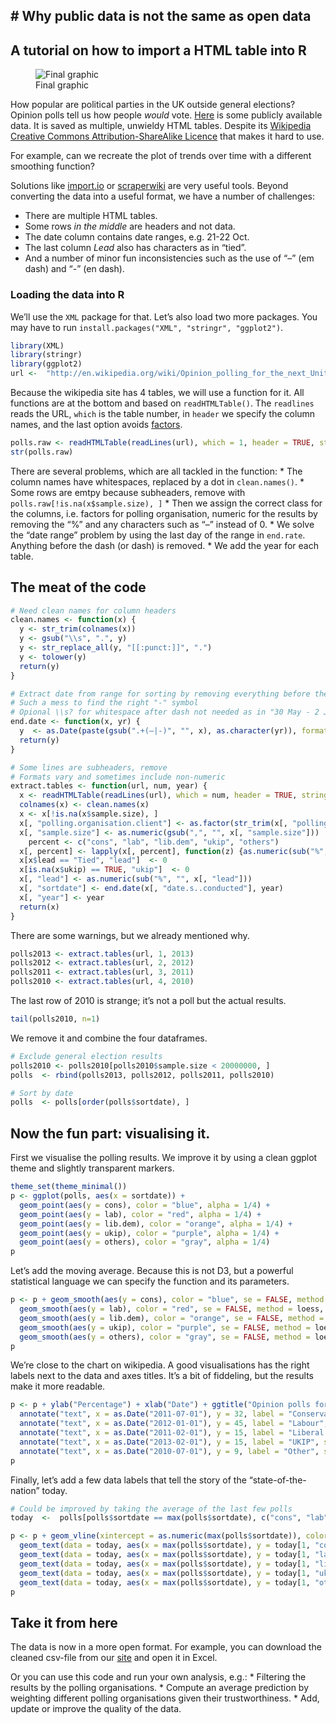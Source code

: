 # Why public data is not the same as open data
-----
## A tutorial on how to import a HTML table into R

![Final graphic](trends.png)

How popular are political parties in the UK outside general elections? Opinion polls tell us how people *would* vote. [Here](http://en.wikipedia.org/wiki/Opinion_polling_for_the_next_United_Kingdom_general_election) is some publicly available data. It is saved as multiple, unwieldy HTML tables. Despite its [Wikipedia Creative Commons Attribution-ShareAlike Licence](http://en.wikipedia.org/wiki/Wikipedia:Text_of_Creative_Commons_Attribution-ShareAlike_3.0_Unported_License) that makes it hard to use.

For example, can we recreate the plot of trends over time with a different smoothing function?

Solutions like [import.io](http://import.io/) or [scraperwiki](https://scraperwiki.com/) are very useful tools. Beyond converting the data into a useful format, we have a number of challenges:

* There are multiple HTML tables.
* Some rows *in the middle* are headers and not data.
* The date column contains date ranges, e.g. 21-22 Oct.
* The last column *Lead* also has characters as in "tied".
* And a number of minor fun inconsistencies such as the use of "–" (em dash) and "-" (en dash).

### Loading the data into R

We'll use the `XML` package for that. Let's also load two more packages. You may have to run `install.packages("XML", "stringr", "ggplot2")`.
```r
library(XML)
library(stringr)
library(ggplot2)
url <-  "http://en.wikipedia.org/wiki/Opinion_polling_for_the_next_United_Kingdom_general_election"
```

Because the wikipedia site has 4 tables, we will use a function for it. All functions are at the bottom and based on `readHTMLTable()`. The `readlines` reads the URL, `which` is the table number, in `header` we specify the column names, and the last option avoids [factors](http://www.statmethods.net/input/datatypes.html).

```r
polls.raw <- readHTMLTable(readLines(url), which = 1, header = TRUE, stringsAsFactors = FALSE)
str(polls.raw)
```
There are several problems, which are all tackled in the function:
* The column names have whitespaces, replaced by a dot in `clean.names()`.
* Some rows are emtpy because subheaders, remove with `polls.raw[!is.na(x$sample.size), ]`
* Then we assign the correct class for the columns, i.e. factors for polling organisation, numeric for the results by removing the "%" and any characters such as "--" instead of 0. 
* We solve the "date range" problem by using the last day of the range in `end.rate`. Anything before the dash (or dash) is removed.
* We add the year for each table.

## The meat of the code
```r
# Need clean names for column headers
clean.names <- function(x) {
  y <- str_trim(colnames(x))
  y <- gsub("\\s", ".", y)
  y <- str_replace_all(y, "[[:punct:]]", ".")
  y <- tolower(y)
  return(y)
}

# Extract date from range for sorting by removing everything before the dash
# Such a mess to find the right "-" symbol 
# Opional \\s? for whitespace after dash not needed as in "30 May - 2 June"
end.date <- function(x, yr) {
  y  <- as.Date(paste(gsub(".+(–|-)", "", x), as.character(yr)), format = "%d %b %Y")
  return(y)
}

# Some lines are subheaders, remove
# Formats vary and sometimes include non-numeric
extract.tables <- function(url, num, year) {
  x <- readHTMLTable(readLines(url), which = num, header = TRUE, stringsAsFactors = FALSE)
  colnames(x) <- clean.names(x)
  x <- x[!is.na(x$sample.size), ]
  x[, "polling.organisation.client"] <- as.factor(str_trim(x[, "polling.organisation.client"]))
  x[, "sample.size"] <- as.numeric(gsub(",", "", x[, "sample.size"]))
    percent <- c("cons", "lab", "lib.dem", "ukip", "others")
  x[, percent] <- lapply(x[, percent], function(z) {as.numeric(sub("%", "", z))})
  x[x$lead == "Tied", "lead"]  <- 0
  x[is.na(x$ukip) == TRUE, "ukip"]  <- 0
  x[, "lead"] <- as.numeric(sub("%", "", x[, "lead"]))
  x[, "sortdate"] <- end.date(x[, "date.s..conducted"], year)
  x[, "year"] <- year
  return(x)
}
```

There are some warnings, but we already mentioned why.
```r
polls2013 <- extract.tables(url, 1, 2013)
polls2012 <- extract.tables(url, 2, 2012)
polls2011 <- extract.tables(url, 3, 2011)
polls2010 <- extract.tables(url, 4, 2010)
```
The last row of 2010 is strange; it's not a poll but the actual results.
```r
tail(polls2010, n=1)
```

We remove it and combine the four dataframes.
```r
# Exclude general election results
polls2010 <- polls2010[polls2010$sample.size < 20000000, ]
polls  <- rbind(polls2013, polls2012, polls2011, polls2010)

# Sort by date
polls  <- polls[order(polls$sortdate), ]
```

## Now the fun part: visualising it.

First we visualise the polling results. We improve it by using a clean ggplot theme and slightly transparent markers.
```r
theme_set(theme_minimal())
p <- ggplot(polls, aes(x = sortdate)) + 
  geom_point(aes(y = cons), color = "blue", alpha = 1/4) + 
  geom_point(aes(y = lab), color = "red", alpha = 1/4) +
  geom_point(aes(y = lib.dem), color = "orange", alpha = 1/4) +
  geom_point(aes(y = ukip), color = "purple", alpha = 1/4) +
  geom_point(aes(y = others), color = "gray", alpha = 1/4)
p
```

Let's add the moving average. Because this is not D3, but a powerful statistical language we can specify the function and its parameters.
```r
p <- p + geom_smooth(aes(y = cons), color = "blue", se = FALSE, method = loess, span = 0.1, size = 1) + 
  geom_smooth(aes(y = lab), color = "red", se = FALSE, method = loess, span = 0.1, size = 1) + 
  geom_smooth(aes(y = lib.dem), color = "orange", se = FALSE, method = loess, span = 0.1, size = 1) + 
  geom_smooth(aes(y = ukip), color = "purple", se = FALSE, method = loess, span = 0.1, size = 1) + 
  geom_smooth(aes(y = others), color = "gray", se = FALSE, method = loess, span = 0.1, size = 1)
p
```

We're close to the chart on wikipedia. A good visualisations has the right labels next to the data and axes titles. It's a bit of fiddeling, but the results make it more readable.
```r
p <- p + ylab("Percentage") + xlab("Date") + ggtitle("Opinion polls for the UK General Election (2010 - today)") +
  annotate("text", x = as.Date("2011-07-01"), y = 32, label = "Conservatives", size = 5, color = "blue") + 
  annotate("text", x = as.Date("2012-01-01"), y = 45, label = "Labour", size = 5, color = "red") + 
  annotate("text", x = as.Date("2011-02-01"), y = 15, label = "Liberal Democrats", size = 5, color = "darkorange") +
  annotate("text", x = as.Date("2013-02-01"), y = 15, label = "UKIP", size = 5, color = "purple") + 
  annotate("text", x = as.Date("2010-07-01"), y = 9, label = "Other", size = 5, color = "grey50") 
p
```

Finally, let's add a few data labels that tell the story of the "state-of-the-nation" today. 

```r
# Could be improved by taking the average of the last few polls
today  <-  polls[polls$sortdate == max(polls$sortdate), c("cons", "lab", "lib.dem", "ukip", "others")]

p <- p + geom_vline(xintercept = as.numeric(max(polls$sortdate)), color = "grey50", size = 0.5) +
  geom_text(data = today, aes(x = max(polls$sortdate), y = today[1, "cons"], label = today[1, "cons"]), hjust = -0.5) +
  geom_text(data = today, aes(x = max(polls$sortdate), y = today[1, "lab"], label = today[1, "lab"]), hjust = -0.5) + 
  geom_text(data = today, aes(x = max(polls$sortdate), y = today[1, "lib.dem"], label = today[1, "lib.dem"]), hjust = -0.5) +
  geom_text(data = today, aes(x = max(polls$sortdate), y = today[1, "ukip"], label = today[1, "ukip"]), hjust = -0.5) +
  geom_text(data = today, aes(x = max(polls$sortdate), y = today[1, "others"], label = today[1, "others"]), hjust = -2)
p
```

## Take it from here

The data is now in a more open format. For example, you can download the cleaned csv-file from our [site](http://theodi.org) and open it in Excel.

Or you can use this code and run your own analysis, e.g.:
* Filtering the results by the polling organisations.
* Compute an average prediction by weighting different polling organisations given their trustworthiness.
* Add, update or improve the quality of the data.


